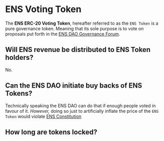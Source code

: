 # ENS Voting Token
The **ENS ERC-20 Voting Token**, hereafter referred to as the `ENS Token` is a pure governance token.
Meaning that its sole purpose is to vote on proposals put forth in the [ENS DAO Governance Forum](https://discuss.ens.domains).

## Will ENS revenue be distributed to ENS Token holders?
No.

## Can the ENS DAO initiate buy backs of ENS Tokens?
Technically speaking the ENS DAO can do that if enough people voted in favour of it.
*However,* doing so just to artificially inflate the price of the `ENS Token` would violate [ENS Constitution](https://constitution.ens.domains)

## How long are tokens locked?
